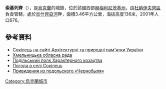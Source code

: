 {{coord|48|44|51|N|27|3|27|E|scale:100000|display=title}}

'''索基列齊'''（{{lang-uk|Сокілець}}），是[[烏克蘭|烏克蘭]]的城鎮，位於該國西部[[赫梅利尼茨基州|赫梅利尼茨基州]]，由[[杜納伊夫齊區|杜納伊夫齊區]]負責管轄，處於[[烏什齊亞河|烏什齊亞河]]畔，面積3.46平方公里，海拔高度136米，2001年人口676。

==參考資料==
* [http://ukraine.kingdom.kiev.ua/region/22/sokilets.php/ Сокілець на сайті Архітектурні та природні пам'ятки України] {{Wayback|url=http://ukraine.kingdom.kiev.ua/region/22/sokilets.php/ |date=20200227192537 }}
* [https://web.archive.org/web/20160508153343/http://oblrada.km.ua/ Хмельницька обласна рада]
* [http://polk.km.ua/chytalnia/arheomap/mapa12.htm/ Подільський полк Характерного козацтва]{{dead link|date=2018年4月 |bot=InternetArchiveBot |fix-attempted=yes }}
* [http://weather.in.ua/ua/hmel'nickaja/24366 Погода в селі Сокілець] {{Wayback|url=http://weather.in.ua/ua/hmel%27nickaja/24366 |date=20160305093013 }}
* [https://web.archive.org/web/20110519121518/http://mycityua.com/travels/2007/04/20/073606.html Привидения из подольского «Чернобыля»]

{{Ukraine-geo-stub}}
[[Category:烏克蘭城市|Category:烏克蘭城市]]